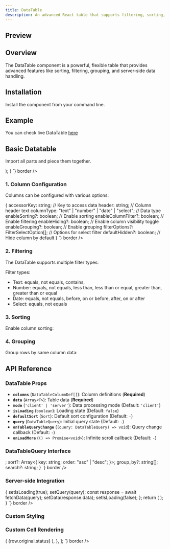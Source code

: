 ```yaml
---
title: DataTable
description: An advanced React table that supports filtering, sorting, and pagination out of the box.
---
```


## Preview

<Preview>
  <DataTable />
</Preview>

## Overview

The DataTable component is a powerful, flexible table that provides advanced features like sorting, filtering, grouping, and server-side data handling.

## Installation

Install the component from your command line.

<LiveProvider>
  <LiveEditor code={`npm install @raystack/apsara`} border />
</LiveProvider>

## Example

You can check live DataTable [here](/examples/data-table)

## Basic Datatable

Import all parts and piece them together.

<LiveProvider>
    <LiveEditor code={`
const columns = [
  {
    accessorKey: 'name',
    header: 'Name',
    columnType: 'text',
    enableSorting: true,
  },
  {
    accessorKey: 'age',
    header: 'Age',
    columnType: 'number',
    enableSorting: true,
  },
];
const data = [
  { name: 'John Doe', age: 30 },
  { name: 'Jane Smith', age: 25 },
];
function MyTable() {
  return (
    <DataTable
      columns={columns}
      data={data}
      defaultSort={{ key: "name", order: "asc" }}
    >
      <DataTable.Toolbar />
      <DataTable.Content />
    </DataTable>
  ); 
}
`} border />

</LiveProvider>

### 1. Column Configuration

Columns can be configured with various options:

<LiveProvider>
  <LiveEditor
    code={`
interface DataTableColumnDef<TData, TValue> {
  accessorKey: string; // Key to access data
  header: string; // Column header text
  columnType: "text" | "number" | "date" | "select"; // Data type
  enableSorting?: boolean; // Enable sorting
  enableColumnFilter?: boolean; // Enable filtering
  enableHiding?: boolean; // Enable column visibility toggle
  enableGrouping?: boolean; // Enable grouping
  filterOptions?: FilterSelectOption[]; // Options for select filter
  defaultHidden?: boolean; // Hide column by default
}
`}
    border
  />
</LiveProvider>

### 2. Filtering

The DataTable supports multiple filter types:

Filter types:

- Text: equals, not equals, contains,
- Number: equals, not equals, less than, less than or equal, greater than, greater than or equal
- Date: equals, not equals, before, on or before, after, on or after
- Select: equals, not equals

### 3. Sorting

Enable column sorting:

<LiveProvider>
  <LiveEditor
    code={`
const columns = [
  {
    accessorKey: "name",
    header: "Name",
    enableSorting: true,
  },
];`}
    border
  />
</LiveProvider>

### 4. Grouping

Group rows by same column data:

<LiveProvider>
  <LiveEditor
    code={`
const columns = [
  {
    accessorKey: "category",
    header: "Category",
    enableGrouping: true,
    showGroupCount: true,
  },
];
`}
    border
  />
</LiveProvider>

## API Reference

### DataTable Props

- **`columns`** (`DataTableColumnDef[]`): Column definitions (**Required**)
- **`data`** (`Array<T>`): Table data (**Required**)
- **`mode`** (`'client' | 'server'`): Data processing mode (Default: `'client'`)
- **`isLoading`** (`boolean`): Loading state (Default: `false`)
- **`defaultSort`** (`Sort`): Default sort configuration (Default: `-`)
- **`query`** (`DataTableQuery`): Initial query state (Default: `-`)
- **`onTableQueryChange`** (`(query: DataTableQuery) => void`): Query change callback (Default: `-`)
- **`onLoadMore`** (`() => Promise<void>`): Infinite scroll callback (Default: `-`)

### DataTableQuery Interface

<LiveProvider>
  <LiveEditor
    code={`
interface DataTableQuery {
  filters?: Array<{
    name: string;
    operator: FilterOperatorTypes;
    value: any;
  }>;
  sort?: Array<{
    key: string;
    order: "asc" | "desc";
  }>;
  group_by?: string[];
  search?: string;
}
`}
    border
  />
</LiveProvider>

### Server-side Integration

<LiveProvider>
  <LiveEditor
    code={`
function ServerTable() {
  const [data, setData] = useState([]);
  const [query, setQuery] = useState();
  const [isLoading, setIsLoading] = useState(false);
  const handleQueryChange = async (query: DataTableQuery) => {
    setIsLoading(true);
    setQuery(query);
    const response = await fetchData(query);
    setData(response.data);
    setIsLoading(false);
  };
  return (
    <DataTable
      data={data}
      query={query}
      columns={columns}
      isLoading={isLoading}
      mode="server"
      onTableQueryChange={handleQueryChange}
    >
    <DataTable.Toolbar />
    <DataTable.Content />
  </DataTable>
  );
}
`}
border
/>

</LiveProvider>

### Custom Styling

<LiveProvider>
  <LiveEditor
    code={`
const columns = [
  {
    accessorKey: "name",
    header: "Name",
    classNames: {
      cell: "custom-cell",
      header: "custom-header",
    },
    styles: {
      cell: { fontWeight: "bold" },
      header: { backgroundColor: "#f5f5f5" },
    },
  },
];
`}
    border
  />
</LiveProvider>

### Custom Cell Rendering

<LiveProvider>
  <LiveEditor
    code={`
const columns = [
  {
    accessorKey: "status",
    header: "Status",
    cell: ({ row }) => (
      <Badge status={row.original.status}>{row.original.status}</Badge>
    ),
  },
];
`}
    border
  />
</LiveProvider>
